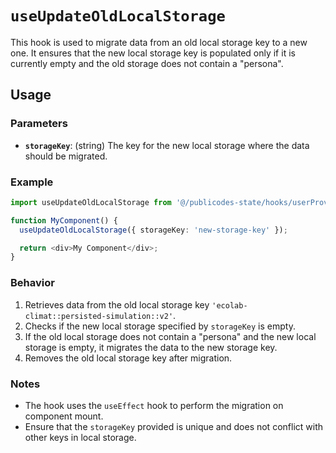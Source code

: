 # `useUpdateOldLocalStorage`

This hook is used to migrate data from an old local storage key to a new one. It ensures that the new local storage key is populated only if it is currently empty and the old storage does not contain a "persona".

## Usage

### Parameters

- **`storageKey`**: (string) The key for the new local storage where the data should be migrated.

### Example

```typescript
import useUpdateOldLocalStorage from '@/publicodes-state/hooks/userProvider/useOldLocalStorage';

function MyComponent() {
  useUpdateOldLocalStorage({ storageKey: 'new-storage-key' });

  return <div>My Component</div>;
}
```

### Behavior

1. Retrieves data from the old local storage key `'ecolab-climat::persisted-simulation::v2'`.
2. Checks if the new local storage specified by `storageKey` is empty.
3. If the old local storage does not contain a "persona" and the new local storage is empty, it migrates the data to the new storage key.
4. Removes the old local storage key after migration.

### Notes

- The hook uses the `useEffect` hook to perform the migration on component mount.
- Ensure that the `storageKey` provided is unique and does not conflict with other keys in local storage.
